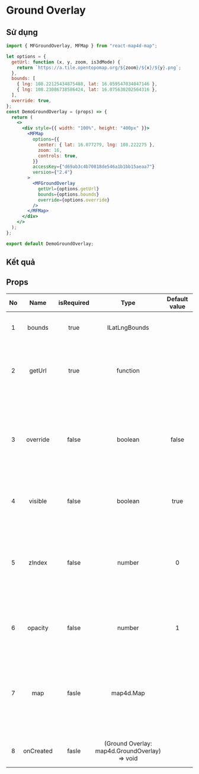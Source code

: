 # Ground Overlay

## Sử dụng

```jsx filename="demo.js" copy
import { MFGroundOverlay, MFMap } from "react-map4d-map";

let options = {
  getUrl: function (x, y, zoom, is3dMode) {
    return `https://a.tile.opentopomap.org/${zoom}/${x}/${y}.png`;
  },
  bounds: [
    { lng: 108.22125434875488, lat: 16.059547034047146 },
    { lng: 108.23086738586424, lat: 16.075630202564316 },
  ],
  override: true,
};
const DemoGroundOverlay = (props) => {
  return (
    <>
      <div style={{ width: "100%", height: "400px" }}>
        <MFMap
          options={{
            center: { lat: 16.077279, lng: 108.222275 },
            zoom: 16,
            controls: true,
          }}
          accessKey={"d69ab3c4b70818de546a1b1bb15aeaa7"}
          version={"2.4"}
        >
          <MFGroundOverlay
            getUrl={options.getUrl}
            bounds={options.bounds}
            override={options.override}
          />
        </MFMap>
      </div>
    </>
  );
};

export default DemoGroundOverlay;
```

## Kết quả


<DemoGroundOverLay />

## Props

| No  |   Name    | isRequired |                     Type                      | Default value |                                                       Description                                                       |
| :-: | :-------: | :--------: | :-------------------------------------------: | :-----------: | :---------------------------------------------------------------------------------------------------------------------: |
|  1  |  bounds   |    true    |                 ILatLngBounds                 |               |                                            Vùng hiển thị của Ground overlay                                             |
|  2  |  getUrl   |    true    |                   function                    |               |                       Hàm nhận vào 4 giá trị x, y, zoom, is3dModevà trả về đường dẫn đến map tile                       |
|  3  | override  |   false    |                    boolean                    |     false     |                 Nếu true thì sẽ không hiển thị Map4D tile và các đối tượng cảu Map4D trong khu vực của Ground overlay                     |
|  4  |  visible  |   false    |                    boolean                    |     true      |                                      Nếu là true thì Ground overlay sẽ được hiển thị                                      |
|  5  |  zIndex   |   false    |                    number                     |       0       | Chỉ định thứ tự chồng nhau giữa các Ground Overlay với nhau hoặc giữa Ground Overlay với các đối tượng khác trên bản đồ |
|  6  |  opacity  |   false    |                    number                     |       1       |                                  Độ trong suốt của Ground overlay. Có giá trị từ 0 đến 1                                  |
|  7  |    map    |   fasle    |                   map4d.Map                   |               |             Hiển thị Ground Overlay ở map nào, nếu không có sẽ hiển thị ở map gần nhất chứa Ground Overlay              |
|  8  | onCreated |   fasle    | (Ground Overlay: map4d.GroundOverlay) => void |               |                                            Event sau khi tạo Ground Overlay                                             |
